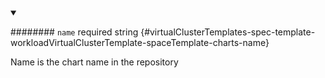 
<details className="config-field" data-expandable="false" open>
<summary>

######## `name` <span className="config-field-required" data-required="true">required</span> <span className="config-field-type">string</span> <span className="config-field-default"></span> <span className="config-field-enum"></span> {#virtualClusterTemplates-spec-template-workloadVirtualClusterTemplate-spaceTemplate-charts-name}

Name is the chart name in the repository

</summary>



</details>
